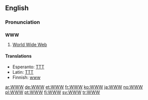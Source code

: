 ==English==

===Pronunciation===
{{rfap}} <!-- needs both "double-U, double-U, double-U" and "dub-dub-dub".-->

==={{initialism}}===
'''WWW'''

# [[World Wide Web]]

====Translations====
* Esperanto: [[TTT]]
* Latin: [[TTT]]
* Finnish: [[www]]

[[ar:WWW]]
[[de:WWW]]
[[et:WWW]]
[[fr:WWW]]
[[ko:WWW]]
[[ja:WWW]]
[[no:WWW]]
[[pl:WWW]]
[[pt:WWW]]
[[fi:WWW]]
[[sv:WWW]]
[[tr:WWW]]